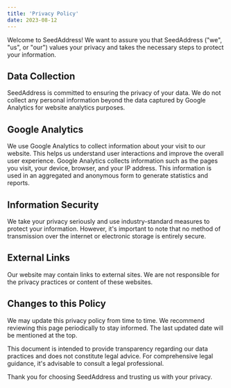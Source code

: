 ```yaml
---
title: 'Privacy Policy'
date: 2023-08-12
---
```


Welcome to SeedAddress! We want to assure you that SeedAddress ("we", "us", or "our") values your privacy and takes the necessary steps to protect your information.

## Data Collection

SeedAddress is committed to ensuring the privacy of your data. We do not collect any personal information beyond the data captured by Google Analytics for website analytics purposes.

## Google Analytics

We use Google Analytics to collect information about your visit to our website. This helps us understand user interactions and improve the overall user experience. Google Analytics collects information such as the pages you visit, your device, browser, and your IP address. This information is used in an aggregated and anonymous form to generate statistics and reports.

## Information Security

We take your privacy seriously and use industry-standard measures to protect your information. However, it's important to note that no method of transmission over the internet or electronic storage is entirely secure.

## External Links

Our website may contain links to external sites. We are not responsible for the privacy practices or content of these websites.

## Changes to this Policy

We may update this privacy policy from time to time. We recommend reviewing this page periodically to stay informed. The last updated date will be mentioned at the top.

This document is intended to provide transparency regarding our data practices and does not constitute legal advice. For comprehensive legal guidance, it's advisable to consult a legal professional.

Thank you for choosing SeedAddress and trusting us with your privacy.
